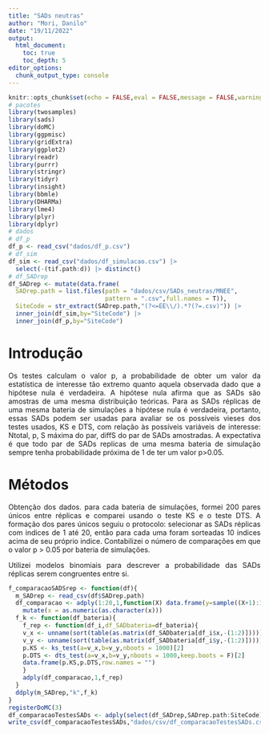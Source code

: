 ```yaml
---
title: "SADs neutras"
author: "Mori, Danilo"
date: "19/11/2022"
output: 
  html_document:
    toc: true
    toc_depth: 5
editor_options: 
  chunk_output_type: console
---
```


<style>
body {
text-align: justify}
</style>

```r
knitr::opts_chunk$set(echo = FALSE,eval = FALSE,message = FALSE,warning = FALSE)
# pacotes
library(twosamples)
library(sads)
library(doMC)
library(ggpmisc)
library(gridExtra)
library(ggplot2)
library(readr)
library(purrr)
library(stringr)
library(tidyr)
library(insight)
library(bbmle)
library(DHARMa)
library(lme4)
library(plyr)
library(dplyr)
# dados
# df_p
df_p <- read_csv("dados/df_p.csv")
# df_sim
df_sim <- read_csv("dados/df_simulacao.csv") |> 
  select(-(tif.path:d)) |> distinct()
# df_SADrep
df_SADrep <- mutate(data.frame(
  SADrep.path = list.files(path = "dados/csv/SADs_neutras/MNEE",
                           pattern = ".csv",full.names = T)),
  SiteCode = str_extract(SADrep.path,"(?<=EE\\/).*?(?=.csv)")) |> 
  inner_join(df_sim,by="SiteCode") |> 
  inner_join(df_p,by="SiteCode")
```

# Introdução

Os testes calculam o valor p, a probabilidade de obter um valor da estatística de interesse tão extremo quanto aquela observada dado que a hipótese nula é verdadeira. A hipótese nula afirma que as SADs são amostras de uma mesma distribuição teóricas. Para as SADs réplicas de uma mesma bateria de simulações a hipótese nula é verdadeira, portanto, essas SADs podem ser usadas para avaliar se os possíveis vieses dos testes usados, KS e DTS, com relação às possíveis variáveis de interesse: Ntotal, p, S máxima do par, diffS do par de SADs amostradas. A expectativa é que todo par de SADs replicas de uma mesma bateria de simulação sempre tenha probabilidade próxima de 1 de ter um valor p>0.05. 

# Métodos

Obtenção dos dados. para cada bateria de simulações, formei 200 pares únicos entre réplicas e comparei usando o teste KS e o teste DTS. A formação dos pares únicos seguiu o protocolo: selecionar as SADs réplicas com indices de 1 até 20, então para cada uma foram sorteadas 10 indices acima de seu próprio indice. Contabilizei o número de comparações em que o valor p > 0.05 por bateria de simulações.

Utilizei modelos binomiais para descrever a probabilidade das SADs réplicas serem congruentes entre si.

```r
f_comparacaoSADSrep <- function(df){
  m_SADrep <- read_csv(df$SADrep.path)
  df_comparacao <- adply(1:20,1,function(X) data.frame(y=sample((X+1):100,size = 10,replace = F)),.expand = F,.id="x") |> 
    mutate(x = as.numeric(as.character(x)))
  f_k <- function(df_bateria){
    f_rep <- function(df_i,df_SADbateria=df_bateria){
    v_x <- unname(sort(table(as.matrix(df_SADbateria[df_i$x,-(1:2)]))))
    v_y <- unname(sort(table(as.matrix(df_SADbateria[df_i$y,-(1:2)]))))
    p.KS <- ks_test(a=v_x,b=v_y,nboots = 1000)[2]
    p.DTS <- dts_test(a=v_x,b=v_y,nboots = 1000,keep.boots = F)[2]
    data.frame(p.KS,p.DTS,row.names = "")
    }
    adply(df_comparacao,1,f_rep)
  }
  ddply(m_SADrep,"k",f_k)
}
registerDoMC(3)
df_comparacaoTestesSADs <- adply(select(df_SADrep,SADrep.path:SiteCode),1,f_comparacaoSADSrep,.parallel = TRUE)
write_csv(df_comparacaoTestesSADs,"dados/csv/df_comparacaoTestesSADs.csv")
```


